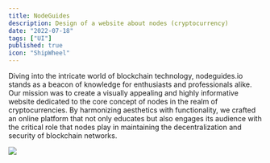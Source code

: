 ```yaml
---
title: NodeGuides
description: Design of a website about nodes (cryptocurrency)
date: "2022-07-18"
tags: ["UI"]
published: true
icon: "ShipWheel"
---
```


Diving into the intricate world of blockchain technology, nodeguides.io stands as a beacon of knowledge for enthusiasts and professionals alike. Our mission was to create a visually appealing and highly informative website dedicated to the core concept of nodes in the realm of cryptocurrencies. By harmonizing aesthetics with functionality, we crafted an online platform that not only educates but also engages its audience with the critical role that nodes play in maintaining the decentralization and security of blockchain networks.

![](/nodesguide-ui.webp)
